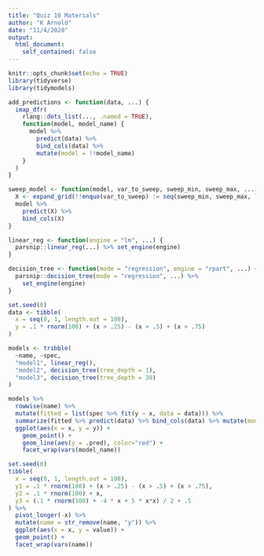 ```yaml
---
title: "Quiz 10 Materials"
author: "K Arnold"
date: "11/4/2020"
output:
  html_document:
    self_contained: false
---
```


```r
knitr::opts_chunk$set(echo = TRUE)
library(tidyverse)
library(tidymodels)
```

```r
add_predictions <- function(data, ...) {
  imap_dfr(
    rlang::dots_list(..., .named = TRUE),
    function(model, model_name) {
      model %>%
        predict(data) %>%
        bind_cols(data) %>%
        mutate(model = !!model_name)
    }
  )
}

sweep_model <- function(model, var_to_sweep, sweep_min, sweep_max, ...) {
  X <- expand_grid(!!enquo(var_to_sweep) := seq(sweep_min, sweep_max, length.out = 500), ...)
  model %>% 
    predict(X) %>% 
    bind_cols(X)
}

linear_reg <- function(engine = "lm", ...) {
  parsnip::linear_reg(...) %>% set_engine(engine)
}

decision_tree <- function(mode = "regression", engine = "rpart", ...) {
  parsnip::decision_tree(mode = "regression", ...) %>%
    set_engine(engine)
}
```


```r
set.seed(0)
data <- tibble(
  x = seq(0, 1, length.out = 100),
  y = .1 * rnorm(100) + (x > .25) - (x > .5) + (x > .75)
)

models <- tribble(
  ~name, ~spec,
  "model1", linear_reg(),
  "model2", decision_tree(tree_depth = 1),
  "model3", decision_tree(tree_depth = 30)
)

models %>% 
  rowwise(name) %>% 
  mutate(fitted = list(spec %>% fit(y ~ x, data = data))) %>% 
  summarize(fitted %>% predict(data) %>% bind_cols(data) %>% mutate(model_name = name), .groups = "drop") %>% 
  ggplot(aes(x = x, y = y)) +
    geom_point() +
    geom_line(aes(y = .pred), color="red") +
    facet_wrap(vars(model_name))
```


```r
set.seed(0)
tibble(
  x = seq(0, 1, length.out = 100),
  y1 = .1 * rnorm(100) + (x > .25) - (x > .5) + (x > .75),
  y2 = .1 * rnorm(100) + x,
  y3 = (.1 * rnorm(100) + -4 * x + 5 * x*x) / 2 + .5
) %>% 
  pivot_longer(-x) %>% 
  mutate(name = str_remove(name, "y")) %>% 
  ggplot(aes(x = x, y = value)) +
  geom_point() +
  facet_wrap(vars(name))



```

